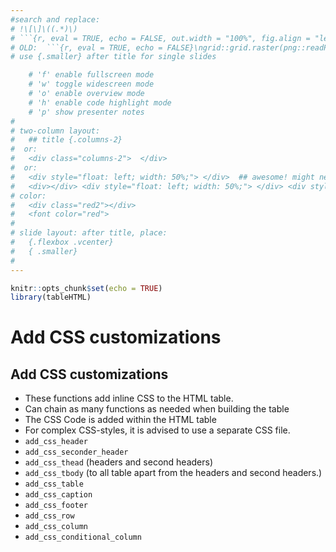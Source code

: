 ```yaml
---
#search and replace:
# !\[\]\((.*)\)
# ```{r, eval = TRUE, echo = FALSE, out.width = "100%", fig.align = "left"}\nknitr::include_graphics("\1")\n```
# OLD:  ```{r, eval = TRUE, echo = FALSE}\ngrid::grid.raster(png::readPNG("\1"))\n```
# use {.smaller} after title for single slides

    # 'f' enable fullscreen mode
    # 'w' toggle widescreen mode
    # 'o' enable overview mode
    # 'h' enable code highlight mode
    # 'p' show presenter notes
#
# two-column layout:
#   ## title {.columns-2}
#  or:
#   <div class="columns-2">  </div>
#  or:
#   <div style="float: left; width: 50%;"> </div>  ## awesome! might need a <div> </div> before the columns... (only "left" also works)
#   <div></div> <div style="float: left; width: 50%;"> </div> <div style="float: left; width: 50%;"> </div> 
# color:
#   <div class="red2"></div>
#   <font color="red">
#
# slide layout: after title, place:
#   {.flexbox .vcenter}
#   { .smaller}
#   
---
```



```r
knitr::opts_chunk$set(echo = TRUE)
library(tableHTML)
```


# Add CSS customizations

## Add CSS customizations
- These functions add inline CSS to the HTML table.
- Can chain as many functions as needed when building the table
- The CSS Code is added within the HTML table
- For complex CSS-styles, it is advised to use a separate CSS file.
- `add_css_header`
- `add_css_seconder_header`
- `add_css_thead` (headers and second headers)
- `add_css_tbody` (to all table apart from the headers and second headers.)
- `add_css_table`
- `add_css_caption`
- `add_css_footer`
- `add_css_row`
- `add_css_column`
- `add_css_conditional_column`

